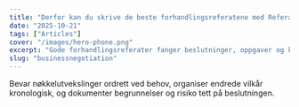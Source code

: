 ```yaml
---
title: "Derfor kan du skrive de beste forhandlingsreferatene med Referat AI"
date: "2025-10-21"
tags: ["Articles"]
cover: "/images/hero-phone.png"
excerpt: "Gode forhandlingsreferater fanger beslutninger, oppgaver og konteksten i utvekslingen (krav og innrømmelser) – for raskere og bedre beslutninger."
slug: "businessnegotiation"
---
```


Bevar nøkkelutvekslinger ordrett ved behov, organiser endrede vilkår kronologisk, og dokumenter begrunnelser og risiko tett på beslutningen.
